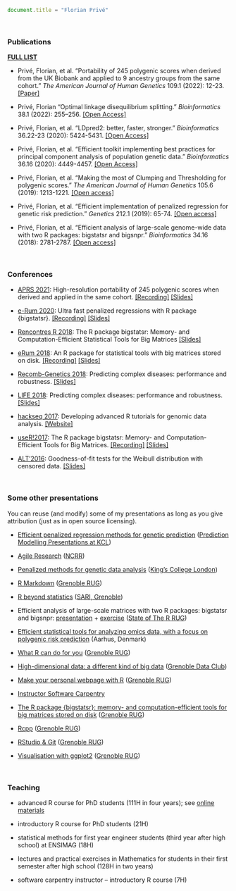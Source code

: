 
```js
document.title = "Florian Privé"
```

<br>

### Publications

[**FULL LIST**](https://scholar.google.fr/citations?user=ykDpRgwAAAAJ)

- Privé, Florian, et al. "Portability of 245 polygenic scores when derived from the UK Biobank and applied to 9 ancestry groups from the same cohort." *The American Journal of Human Genetics* 109.1 (2022): 12-23. [[Paper]](https://authors.elsevier.com/a/1eNDcgeW%7Ej2f)

- Privé, Florian "Optimal linkage disequilibrium splitting." *Bioinformatics* 38.1 (2022): 255–256. [[Open Access]](https://doi.org/10.1093/bioinformatics/btab519)

- Privé, Florian, et al. "LDpred2: better, faster, stronger." *Bioinformatics* 36.22-23 (2020): 5424-5431. [[Open Access]](https://doi.org/10.1093/bioinformatics/btaa1029)

- Privé, Florian, et al. "Efficient toolkit implementing best practices for principal component analysis of population genetic data." *Bioinformatics* 36.16 (2020): 4449-4457. [[Open Access]](https://doi.org/10.1093/bioinformatics/btaa520)

- Privé, Florian, et al. "Making the most of Clumping and Thresholding for polygenic scores." *The American Journal of Human Genetics* 105.6 (2019): 1213-1221. [[Open access]](https://doi.org/10.1016/j.ajhg.2019.11.001)

- Privé, Florian, et al. "Efficient implementation of penalized regression for genetic risk prediction." *Genetics* 212.1 (2019): 65-74. [[Open access]](https://doi.org/10.1534/genetics.119.302019)

- Privé, Florian, et al. "Efficient analysis of large-scale genome-wide data with two R packages: bigstatsr and bigsnpr." *Bioinformatics* 34.16 (2018): 2781-2787. [[Open access]](https://doi.org/10.1093/bioinformatics/bty185)

<br>

### Conferences

- [APRS 2021](https://aacb.eventsair.com/aprs2021/): High-resolution portability of 245 polygenic scores when derived and applied in the same cohort. [[Recording]](https://youtu.be/NVOVZYeWqs4) [[Slides]](https://privefl.github.io/UKBB-PGS/APRS2021.html) 

- [e-Rum 2020](https://2020.erum.io/): Ultra fast penalized regressions with R package {bigstatsr}. [[Recording]](https://www.youtube.com/watch?v=sHlj_H8K2RI&t=127s) [[Slides]](https://privefl.github.io/R-presentation/slides-eRum2020.html) 

- [Rencontres R 2018](https://r2018-rennes.sciencesconf.org/): The R package bigstatsr: Memory- and Computation-Efficient Statistical Tools for Big Matrices [[Slides]](https://privefl.github.io/RR18/bigstatsr.html)

- [eRum 2018](https://2018.erum.io/): An R package for statistical tools with big matrices stored on disk. [[Recording]](https://youtu.be/w3a1-KLmDM8) [[Slides]](https://privefl.github.io/eRum-2018/slides.html)

- [Recomb-Genetics 2018](http://recomb2018.fr/recomb-genetics/): Predicting complex diseases: performance and robustness. [[Slides]](https://privefl.github.io/thesis-docs/recomb18.html)

- [LIFE 2018](https://life.univ-grenoble-alpes.fr/life-world/events-news/life-annual-meeting-725690.htm?RH=11210192165071361): Predicting complex diseases: performance and robustness. [[Slides]](https://github.com/privefl/paper2-PRS/blob/master/LIFE/pres-f-priv%C3%A9.pdf)

- [hackseq 2017](http://www.hackseq.com/): Developing advanced R tutorials for genomic data analysis. [[Website]](https://hackseq.github.io/2017_project_5/)

- [useR!2017](https://user2017.brussels/): The R package bigstatsr:
Memory- and Computation-Efficient Tools for Big Matrices. [[Recording]](https://t.co/aYt0q8MeXJ) [[Slides]](https://privefl.github.io/useR-2017/slides.html)

- [ALT'2016](http://alt2016.sciencesconf.org/): Goodness-of-fit tests for the Weibull distribution with censored data. [[Slides]](slides_GOFW.pdf#1)

<br>

### Some other presentations

You can reuse (and modify) some of my presentations as long as you give attribution (just as in open source licensing).

- [Efficient penalized regression methods for genetic prediction](https://privefl.github.io/thesis-docs/PLR-genetics.html) ([Prediction Modelling Presentations at KCL](https://www.maudsleybrc.nihr.ac.uk/facilities/prediction-modelling-group/))

- [Agile Research](https://privefl.github.io/thesis-docs/agile-research.html) ([NCRR](https://econ.au.dk/the-national-centre-for-register-based-research/))

- [Penalized methods for genetic data analysis](https://privefl.github.io/R-presentation/penalised-genetics.html) ([King's College London](https://www.kcl.ac.uk/ioppn/depts/biostatisticshealthinformatics/teaching/courses/machine-learning))

- [R Markdown](https://privefl.github.io/R-presentation/rmarkdown.html) ([Grenoble RUG](https://r-in-grenoble.github.io/))

- [R beyond statistics](https://privefl.github.io/R-presentation/beyond-stats.html) ([SARI, Grenoble](https://sari.grenoble-inp.fr/doku.php))

- Efficient analysis of large-scale matrices with two R packages: bigstatsr and bigsnpr: [presentation](https://privefl.github.io/R-presentation/bigstatsr.html) + [exercise](https://privefl.github.io/bigsnpr/articles/exo.html) ([State of The R RUG](https://stateofther.github.io/))

- [Efficient statistical tools for analyzing omics data, with a focus on polygenic risk prediction](https://privefl.github.io/thesis-docs/aarhus.html) (Aarhus, Denmark)

- [What R can do for you](https://privefl.github.io/R-presentation/whatrcando.html) ([Grenoble RUG](https://r-in-grenoble.github.io/))

- [High-dimensional data: a different kind of big data](https://privefl.github.io/thesis-docs/data-club.html) ([Grenoble Data Club](https://data-institute.univ-grenoble-alpes.fr/education/data-club-730304.htm))

- [Make your personal webpage with R](https://privefl.github.io/R-presentation/rmarkdown-websites.html) ([Grenoble RUG](https://r-in-grenoble.github.io/))

- [Instructor Software Carpentry](https://grenoble-alpes-data-institute.github.io/2018-05-31-grenoble-software-carpentry/)

- [The R package {bigstatsr}: memory- and computation-efficient tools for big matrices stored on disk](https://privefl.github.io/R-presentation/bigstatsr.html) ([Grenoble RUG](https://r-in-grenoble.github.io/))

- [Rcpp](https://privefl.github.io/R-presentation/Rcpp.html) ([Grenoble RUG](https://r-in-grenoble.github.io/))

- [RStudio & Git](https://privefl.github.io/R-presentation/rstudio-git.html) ([Grenoble RUG](https://r-in-grenoble.github.io/))

- [Visualisation with ggplot2](https://privefl.github.io/R-presentation/ggplot2.html) ([Grenoble RUG](https://r-in-grenoble.github.io/))

<br>

### Teaching

- advanced R course for PhD students (111H in four years); see [online materials](https://privefl.github.io/advr38book/)

- introductory R course for PhD students (21H)

- statistical methods for first year engineer students (third year after high school) at ENSIMAG (18H)

- lectures and practical exercises in Mathematics for students in their first semester after high school (128H in two years)

- software carpentry instructor -- introductory R course (7H)
